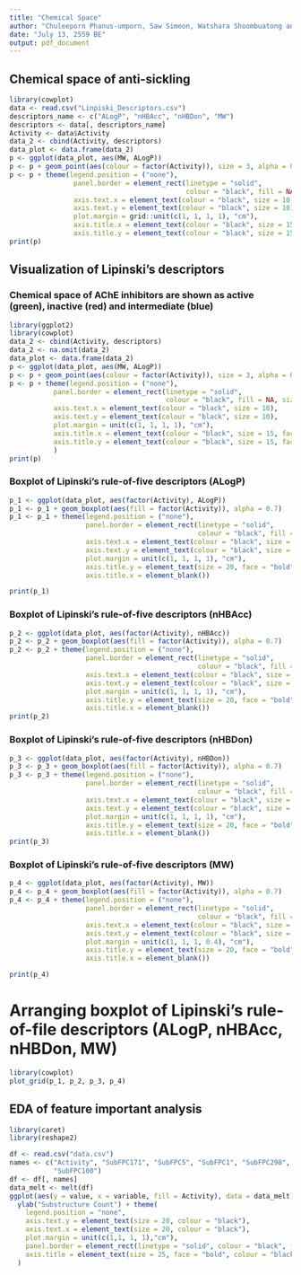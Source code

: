 ```yaml
---
title: "Chemical Space"
author: "Chuleeporn Phanus-umporn, Saw Simeon, Watshara Shoombuatong and Chanin Nantasenamat"
date: "July 13, 2559 BE"
output: pdf_document
---
```


## Chemical space of anti-sickling
```r
library(cowplot)
data <- read.csv("Linpiski_Descriptors.csv")
descriptors_name <- c("ALogP", "nHBAcc", "nHBDon", "MW")
descriptors <- data[, descriptors_name]
Activity <- data$Activity
data_2 <- cbind(Activity, descriptors)
data_plot <- data.frame(data_2)
p <- ggplot(data_plot, aes(MW, ALogP))
p <- p + geom_point(aes(colour = factor(Activity)), size = 3, alpha = 0.7)
p <- p + theme(legend.position = ("none"),
                panel.border = element_rect(linetype = "solid", 
                                            colour = "black", fill = NA, size = 1),
                axis.text.x = element_text(colour = "black", size = 10),
                axis.text.y = element_text(colour = "black", size = 10),
                plot.margin = grid::unit(c(1, 1, 1, 1), "cm"),
                axis.title.x = element_text(colour = "black", size = 15, face = "bold"),
                axis.title.y = element_text(colour = "black", size = 15, face = "bold"))
print(p)

```

\pagebreak

## Visualization of Lipinski's descriptors

### Chemical space of AChE inhibitors are shown as active (green), inactive (red) and intermediate (blue)

```r
library(ggplot2)
library(cowplot)
data_2 <- cbind(Activity, descriptors)
data_2 <- na.omit(data_2)
data_plot <- data.frame(data_2)
p <- ggplot(data_plot, aes(MW, ALogP))
p <- p + geom_point(aes(colour = factor(Activity)), size = 3, alpha = 0.3)
p <- p + theme(legend.position = ("none"),
           panel.border = element_rect(linetype = "solid",
                                       colour = "black", fill = NA, size = 1),
           axis.text.x = element_text(colour = "black", size = 10),
           axis.text.y = element_text(colour = "black", size = 10),
           plot.margin = unit(c(1, 1, 1, 1), "cm"),
           axis.title.x = element_text(colour = "black", size = 15, face = "bold"),
           axis.title.y = element_text(colour = "black", size = 15, face = "bold")
           )
print(p)
```

\pagebreak

### Boxplot of Lipinski's rule-of-five descriptors (ALogP) 

```r

p_1 <- ggplot(data_plot, aes(factor(Activity), ALogP))
p_1 <- p_1 + geom_boxplot(aes(fill = factor(Activity)), alpha = 0.7)
p_1 <- p_1 + theme(legend.position = ("none"),
                   panel.border = element_rect(linetype = "solid",
                                               colour = "black", fill = NA, size = 1),
                   axis.text.x = element_text(colour = "black", size = 15),
                   axis.text.y = element_text(colour = "black", size = 15),
                   plot.margin = unit(c(1, 1, 1, 1), "cm"),
                   axis.title.y = element_text(size = 20, face = "bold"),
                   axis.title.x = element_blank())

print(p_1)
```

\pagebreak

### Boxplot of Lipinski's rule-of-five descriptors (nHBAcc) 

```r

p_2 <- ggplot(data_plot, aes(factor(Activity), nHBAcc))
p_2 <- p_2 + geom_boxplot(aes(fill = factor(Activity)), alpha = 0.7)
p_2 <- p_2 + theme(legend.position = ("none"),
                   panel.border = element_rect(linetype = "solid",
                                               colour = "black", fill = NA, size = 1),
                   axis.text.x = element_text(colour = "black", size = 15),
                   axis.text.y = element_text(colour = "black", size = 15),
                   plot.margin = unit(c(1, 1, 1, 1), "cm"),
                   axis.title.y = element_text(size = 20, face = "bold"),
                   axis.title.x = element_blank())
print(p_2)
```

\pagebreak

### Boxplot of Lipinski's rule-of-five descriptors (nHBDon) 

```r

p_3 <- ggplot(data_plot, aes(factor(Activity), nHBDon))
p_3 <- p_3 + geom_boxplot(aes(fill = factor(Activity)), alpha = 0.7)
p_3 <- p_3 + theme(legend.position = ("none"),
                   panel.border = element_rect(linetype = "solid",
                                               colour = "black", fill = NA, size = 1),
                   axis.text.x = element_text(colour = "black", size = 15),
                   axis.text.y = element_text(colour = "black", size = 15),
                   plot.margin = unit(c(1, 1, 1, 1), "cm"),
                   axis.title.y = element_text(size = 20, face = "bold"),
                   axis.title.x = element_blank())
print(p_3)
```

\pagebreak

### Boxplot of Lipinski's rule-of-five descriptors (MW) 

```r


p_4 <- ggplot(data_plot, aes(factor(Activity), MW))
p_4 <- p_4 + geom_boxplot(aes(fill = factor(Activity)), alpha = 0.7)
p_4 <- p_4 + theme(legend.position = ("none"),
                   panel.border = element_rect(linetype = "solid",
                                               colour = "black", fill = NA, size = 1),
                   axis.text.x = element_text(colour = "black", size = 15),
                   axis.text.y = element_text(colour = "black", size = 15),
                   plot.margin = unit(c(1, 1, 1, 0.4), "cm"),
                   axis.title.y = element_text(size = 20, face = "bold"),
                   axis.title.x = element_blank()) 

print(p_4)
```

\pagebreak

# Arranging boxplot of Lipinski's rule-of-file descriptors (ALogP, nHBAcc, nHBDon, MW)
```r
library(cowplot)
plot_grid(p_1, p_2, p_3, p_4)

```



## EDA of feature important analysis

```r

library(caret)
library(reshape2)

df <- read.csv("data.csv")
names <- c("Activity", "SubFPC171", "SubFPC5", "SubFPC1", "SubFPC298", "SubFPC2", "SubFPC16", "SubFPC173", "SubFPC18", "SubFPC275", 
           "SubFPC100")
df <- df[, names]
data_melt <- melt(df)
ggplot(aes(y = value, x = variable, fill = Activity), data = data_melt) + geom_boxplot() + 
  ylab("Substructure Count") + theme(
    legend.position = "none",
    axis.text.y = element_text(size = 20, colour = "black"),
    axis.text.x = element_text(size = 20, colour = "black"),
    plot.margin = unit(c(1,1, 1, 1),"cm"),
    panel.border = element_rect(linetype = "solid", colour = "black", fill = NA, size = 1),
    axis.title = element_text(size = 25, face = "bold", colour = "black")
  )



```

